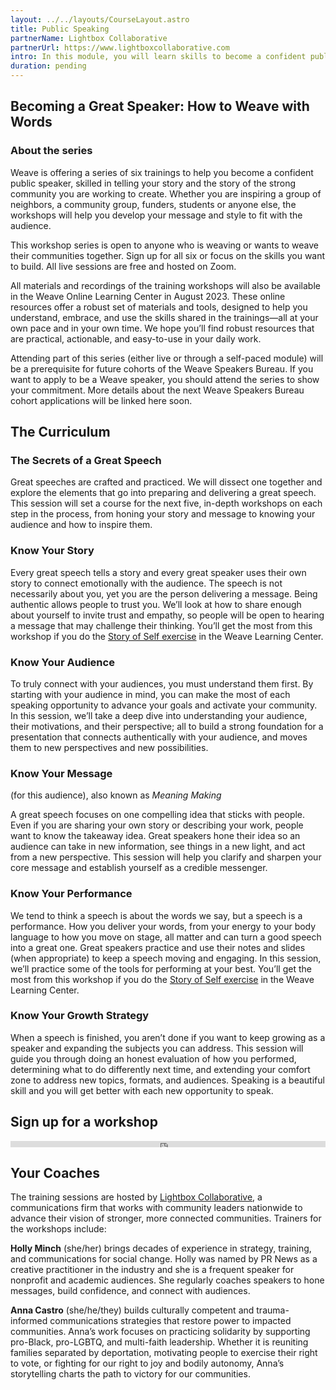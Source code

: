 ```yaml
---
layout: ../../layouts/CourseLayout.astro
title: Public Speaking
partnerName: Lightbox Collaborative
partnerUrl: https://www.lightboxcollaborative.com
intro: In this module, you will learn skills to become a confident public speaker through live workshops and online learning materials.
duration: pending
---
```


## Becoming a Great Speaker: How to Weave with Words 

### About the series

Weave is offering a series of six trainings to help you become a confident public speaker, skilled in telling your story and the story of the strong community you are working to create. Whether you are inspiring a group of neighbors, a community group, funders, students or anyone else, the workshops will help you develop your message and style to fit with the audience. 

This workshop series is open to anyone who is weaving or wants to weave their communities together. Sign up for all six or focus on the skills you want to build. All live sessions are free and hosted on Zoom.

All materials and recordings of the training workshops will also be available in the Weave Online Learning Center in August 2023. These online resources offer a robust set of materials and tools, designed to help you understand, embrace, and use the skills shared in the trainings—all at your own pace and in your own time. We hope you’ll find robust resources that are practical, actionable, and easy-to-use in your daily work.

Attending part of this series (either live or through a self-paced module) will be a prerequisite for future cohorts of the Weave Speakers Bureau. If you want to apply to be a Weave speaker, you should attend the series to show your commitment. More details about the next Weave Speakers Bureau cohort applications will be linked here soon.


## The Curriculum

### The Secrets of a Great Speech

Great speeches are crafted and practiced. We will dissect one together and explore the elements that go into preparing and delivering a great speech. This session will set a course for the next five, in-depth workshops on each step in the process, from honing your story and message to knowing your audience and how to inspire them.

### Know Your Story

Every great speech tells a story and every great speaker uses their own story to connect emotionally with the audience. The speech is not necessarily about you, yet you are the person delivering a message. Being authentic allows people to trust you. We’ll look at how to share enough about yourself to invite trust and empathy, so people will be open to hearing a message that may challenge their thinking. You’ll get the most from this workshop if you do the [Story of Self exercise](https://learning.weavers.org/storytelling/public-narrative#unit-1-story-of-self) in the Weave Learning Center.

### Know Your Audience

To truly connect with your audiences, you must understand them first. By starting with your audience in mind, you can make the most of each speaking opportunity to advance your goals and activate your community. In this session, we’ll take a deep dive into understanding your audience, their motivations, and their perspective; all to build a strong foundation for a presentation that connects authentically with your audience, and moves them to new perspectives and new possibilities. 

### Know Your Message

(for this audience), also known as _Meaning Making_

A great speech focuses on one compelling idea that sticks with people. Even if you are sharing your own story or describing your work, people want to know the takeaway idea. Great speakers hone their idea so an audience can take in new information, see things in a new light, and act from a new perspective. This session will help you clarify and sharpen your core message and establish yourself as a credible messenger.

### Know Your Performance

We tend to think a speech is about the words we say, but a speech is a performance. How you deliver your words, from your energy to your body language to how you move on stage, all matter and can turn a good speech into a great one. Great speakers practice and use their notes and slides (when appropriate) to keep a speech moving and engaging. In this session, we’ll practice some of the tools for performing at your best. You’ll get the most from this workshop if you do the [Story of Self exercise](https://learning.weavers.org/storytelling/public-narrative#unit-1-story-of-self) in the Weave Learning Center.

### Know Your Growth Strategy

When a speech is finished, you aren’t done if you want to keep growing as a speaker and expanding the subjects you can address. This session will guide you through doing an honest evaluation of how you performed, determining what to do differently next time, and extending your comfort zone to address new topics, formats, and audiences. Speaking is a beautiful skill and you will get better with each new opportunity to speak.

## Sign up for a workshop

<script type="text/javascript" src="https://community.weavers.org/static/wro/ecc.js"></script><iframe class="embedded-content-iframe widget-iframe-709807567571183806" src="https://community.weavers.org/ew/709807567571183806" width="100%" height="10" frameborder="0" onload="SocialStrataEmbed.getHeight(this);"></iframe>

## Your Coaches

The training sessions are hosted by [Lightbox Collaborative](https://www.lightboxcollaborative.com), a communications firm that works with community leaders nationwide to advance their vision of stronger, more connected communities. Trainers for the workshops include:

**Holly Minch** (she/her) brings decades of experience in strategy, training, and communications for social change. Holly was named by PR News as a creative practitioner in the industry and she is a frequent speaker for nonprofit and academic audiences. She regularly coaches speakers to hone messages, build confidence, and connect with audiences.

**Anna Castro** (she/he/they) builds culturally competent and trauma-informed communications strategies that restore power to impacted communities. Anna’s work focuses on practicing  solidarity by supporting pro-Black, pro-LGBTQ, and multi-faith leadership. Whether it is reuniting families separated by deportation, motivating people to exercise their right to vote, or fighting for our right to joy and bodily autonomy, Anna’s storytelling charts the path to victory for our communities. 
